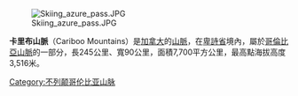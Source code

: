 {{noteTA
|1=zh:卡里布;zh-cn:卡里布;zh-hk:卡里布;
}}

[[File:Skiing_azure_pass.JPG|thumb]]

'''卡里布山脈'''（Cariboo Mountains）是[[加拿大|加拿大]]的[[山脈|山脈]]，在[[卑詩省|卑詩省]]境內，屬於[[哥倫比亞山脈_(北美洲)|哥倫比亞山脈]]的一部分，長245公里、寬90公里，面積7,700平方公里，最高點海拔高度3,516米。

{{Canada-geo-stub}}
[[Category:不列颠哥伦比亚山脉|Category:不列颠哥伦比亚山脉]]